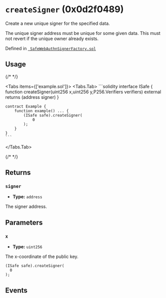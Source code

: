 
<LegacyCallout />

# `createSigner` (0x0d2f0489)



Create a new unique signer for the specified data.

The unique signer address must be unique for some given data. This must not revert if
the unique owner already exists.




Defined in [` SafeWebAuthnSignerFactory.sol`](https://github.com/safe-global/safe-modules/tree/passkey/v0.2.1/modules/passkey/contracts/SafeWebAuthnSignerFactory.sol#L51)


## Usage

{/* <!-- vale off --> */}

<Tabs items={['example.sol']}>
  <Tabs.Tab>
    ```solidity
    interface ISafe {
        function createSigner(uint256 x,uint256 y,P256.Verifiers verifiers) external returns (address signer)
    }

    contract Example {
        function example() ... {
            (ISafe safe).createSigner(
                0
            );
        }
    }
    ```
  </Tabs.Tab>
</Tabs>

{/* <!-- vale on --> */}

## Returns

### `signer`

  - **Type:** `address`

  The signer address.




## Parameters

### `x`

  - **Type:** `uint256`

  The x-coordinate of the public key.

  ```solidity focus=2
  (ISafe safe).createSigner(
    0
  );
  ```




## Events

<Created />

